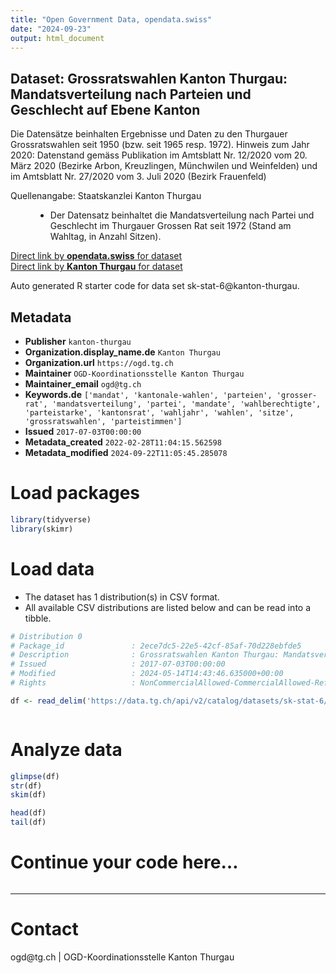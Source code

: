 ```yaml
---
title: "Open Government Data, opendata.swiss"
date: "2024-09-23"
output: html_document
---
```


## Dataset: Grossratswahlen Kanton Thurgau: Mandatsverteilung nach Parteien und Geschlecht auf Ebene Kanton

Die Datensätze beinhalten Ergebnisse und Daten zu den Thurgauer Grossratswahlen seit 1950 (bzw. seit 1965 resp. 1972).
Hinweis zum Jahr 2020: Datenstand gemäss Publikation im Amtsblatt Nr. 12/2020 vom 20. März 2020 (Bezirke Arbon, Kreuzlingen, Münchwilen und Weinfelden) und im Amtsblatt Nr. 27/2020 vom 3. Juli 2020 (Bezirk Frauenfeld)

Quellenangabe: Staatskanzlei Kanton Thurgau
: -  Der Datensatz beinhaltet die Mandatsverteilung nach Partei und Geschlecht im Thurgauer Grossen Rat seit 1972 (Stand am Wahltag, in Anzahl Sitzen).

[Direct link by **opendata.swiss** for dataset](https://opendata.swiss/de/dataset/grossratswahlen-kanton-thurgau-mandatsverteilung-nach-parteien-und-geschlecht-auf-ebene-kanton)<br>
[Direct link by **Kanton Thurgau** for dataset](https://data.tg.ch/explore/dataset/sk-stat-6/)

Auto generated R starter code for data set sk-stat-6@kanton-thurgau.

## Metadata

- **Publisher** `kanton-thurgau`
- **Organization.display_name.de** `Kanton Thurgau`
- **Organization.url** `https://ogd.tg.ch`
- **Maintainer** `OGD-Koordinationsstelle Kanton Thurgau`
- **Maintainer_email** `ogd@tg.ch`
- **Keywords.de** `['mandat', 'kantonale-wahlen', 'parteien', 'grosser-rat', 'mandatsverteilung', 'partei', 'mandate', 'wahlberechtigte', 'parteistarke', 'kantonsrat', 'wahljahr', 'wahlen', 'sitze', 'grossratswahlen', 'parteistimmen']`
- **Issued** `2017-07-03T00:00:00`
- **Metadata_created** `2022-02-28T11:04:15.562598`
- **Metadata_modified** `2024-09-22T11:05:45.285078`


# Load packages

```r

library(tidyverse)
library(skimr)

```

# Load data

-   The dataset has 1 distribution(s) in CSV format.
-   All available CSV distributions are listed below and can be read into a tibble.

```r

# Distribution 0
# Package_id               : 2ece7dc5-22e5-42cf-85af-70d228ebfde5
# Description              : Grossratswahlen Kanton Thurgau: Mandatsverteilung nach Parteien und Geschlecht auf Ebene Kanton (csv)
# Issued                   : 2017-07-03T00:00:00
# Modified                 : 2024-05-14T14:43:46.635000+00:00
# Rights                   : NonCommercialAllowed-CommercialAllowed-ReferenceRequired

df <- read_delim('https://data.tg.ch/api/v2/catalog/datasets/sk-stat-6/exports/csv?use_labels=true')



```

# Analyze data

```r

glimpse(df)
str(df)
skim(df)

head(df)
tail(df)

```

# Continue your code here...

```r

```

------------------------------------------------------------------------

# Contact

ogd@tg.ch | OGD-Koordinationsstelle Kanton Thurgau
